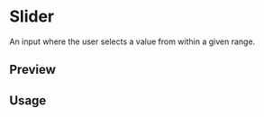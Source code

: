 

<Meta of={SliderStories} />

<RadixPrimitiveDocsButton name="slider" />

# Slider

An input where the user selects a value from within a given range.

## Preview

<Canvas of={SliderStories.Default} />

## Usage



<Source code={importCode} language="ts" dark />
<Source code={usageCode} language="tsx" dark />
